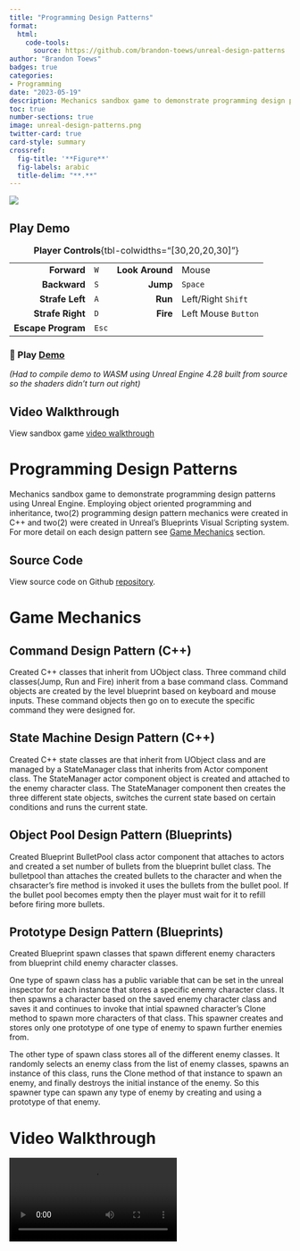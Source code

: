 ```yaml
---
title: "Programming Design Patterns"
format:
  html:
    code-tools:
      source: https://github.com/brandon-toews/unreal-design-patterns
author: "Brandon Toews"
badges: true
categories:
- Programming
date: "2023-05-19"
description: Mechanics sandbox game to demonstrate programming design patterns using Unreal Engine. Implemented command, state machine, object pool & prototype design patterns using C++ and Unreal's Blueprints Visual Scripting system. 
toc: true
number-sections: true
image: unreal-design-patterns.png
twitter-card: true
card-style: summary
crossref:
  fig-title: '**Figure**'
  fig-labels: arabic
  title-delim: "**.**"
---
```


![](unreal-design-patterns.png)

::: {.callout-tip collapse="true"}
## Play Demo

|                    |       |                 |                     |
|-------------------:|-------|----------------:|---------------------|
|        **Forward** | `W`   | **Look Around** | Mouse               |
|       **Backward** | `S`   |        **Jump** | `Space`             |
|    **Strafe Left** | `A`   |         **Run** | Left/Right `Shift`  |
|   **Strafe Right** | `D`   |        **Fire** | Left Mouse `Button` |
| **Escape Program** | `Esc` |                 |                     |

: **Player Controls**{tbl-colwidths="\[30,20,20,30\]"}

### 🚀 Play [Demo](https://brandon-toews.github.io/prog-design-patterns.app/) {.unnumbered}

*(Had to compile demo to WASM using Unreal Engine 4.28 built from source so the shaders didn't turn out right)*
:::

::: callout-tip
## Video Walkthrough

View sandbox game [video walkthrough](#game-mech-walkthrough)
:::

# Programming Design Patterns

Mechanics sandbox game to demonstrate programming design patterns using Unreal Engine. Employing object oriented programming and inheritance, two(2) programming design pattern mechanics were created in C++ and two(2) were created in Unreal's Blueprints Visual Scripting system. For more detail on each design pattern see [Game Mechanics](#game-mechanics) section.

::: callout-note
## Source Code

View source code on Github [repository](https://github.com/brandon-toews/unreal-design-patterns).
:::

# Game Mechanics {#game-mechanics}

## Command Design Pattern (C++)

Created C++ classes that inherit from UObject class. Three command child classes(Jump, Run and Fire) inherit from a base command class. Command objects are created by the level blueprint based on keyboard and mouse inputs. These command objects then go on to execute the specific command they were designed for.

## State Machine Design Pattern (C++)

Created C++ state classes are that inherit from UObject class and are managed by a StateManager class that inherits from Actor component class. The StateManager actor component object is created and attached to the enemy character class. The StateManager component then creates the three different state objects, switches the current state based on certain conditions and runs the current state.

## Object Pool Design Pattern (Blueprints)

Created Blueprint BulletPool class actor component that attaches to actors and created a set number of bullets from the blueprint bullet class. The bulletpool than attaches the created bullets to the character and when the chsaracter's fire method is invoked it uses the bullets from the bullet pool. If the bullet pool becomes empty then the player must wait for it to refill before firing more bullets.

## Prototype Design Pattern (Blueprints)

Created Blueprint spawn classes that spawn different enemy characters from blueprint child enemy character classes.

One type of spawn class has a public variable that can be set in the unreal inspector for each instance that stores a specific enemy character class. It then spawns a character based on the saved enemy character class and saves it and continues to invoke that intial spawned character's Clone method to spawn more characters of that class. This spawner creates and stores only one prototype of one type of enemy to spawn further enemies from.

The other type of spawn class stores all of the different enemy classes. It randomly selects an enemy class from the list of enemy classes, spawns an instance of this class, runs the Clone method of that instance to spawn an enemy, and finally destroys the initial instance of the enemy. So this spawner type can spawn any type of enemy by creating and using a prototype of that enemy.

# Video Walkthrough

![](UnrealWalkthrough.mp4){#game-mech-walkthrough}
